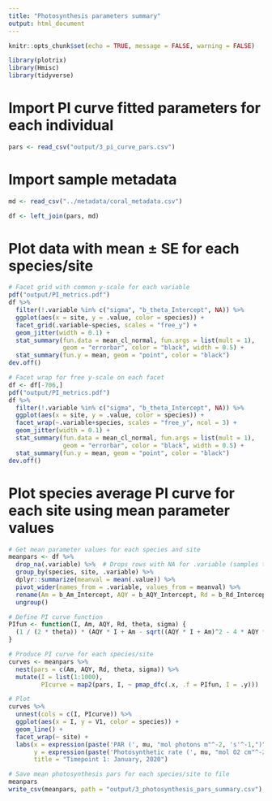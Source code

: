```yaml
---
title: "Photosynthesis parameters summary"
output: html_document
---
```


```r
knitr::opts_chunk$set(echo = TRUE, message = FALSE, warning = FALSE)
```

```r
library(plotrix)
library(Hmisc)
library(tidyverse)
```

# Import PI curve fitted parameters for each individual
```r
pars <- read_csv("output/3_pi_curve_pars.csv")
```

# Import sample metadata
```r
md <- read_csv("../metadata/coral_metadata.csv")

df <- left_join(pars, md)
```

# Plot data with mean ± SE for each species/site
```r
# Facet grid with common y-scale for each variable
pdf("output/PI_metrics.pdf")
df %>%
  filter(!.variable %in% c("sigma", "b_theta_Intercept", NA)) %>%
  ggplot(aes(x = site, y = .value, color = species)) +
  facet_grid(.variable~species, scales = "free_y") +
  geom_jitter(width = 0.1) +
  stat_summary(fun.data = mean_cl_normal, fun.args = list(mult = 1),    # Plot standard error
               geom = "errorbar", color = "black", width = 0.5) +
  stat_summary(fun.y = mean, geom = "point", color = "black")   
dev.off()

# Facet wrap for free y-scale on each facet
df <- df[-706,]
pdf("output/PI_metrics.pdf")
df %>%
  filter(!.variable %in% c("sigma", "b_theta_Intercept", NA)) %>%
  ggplot(aes(x = site, y = .value, color = species)) +
  facet_wrap(~.variable+species, scales = "free_y", ncol = 3) +
  geom_jitter(width = 0.1) +
  stat_summary(fun.data = mean_cl_normal, fun.args = list(mult = 1),    # Plot standard error
               geom = "errorbar", color = "black", width = 0.5) +
  stat_summary(fun.y = mean, geom = "point", color = "black")  
dev.off()
```

# Plot species average PI curve for each site using mean parameter values
```r
# Get mean parameter values for each species and site
meanpars <- df %>%
  drop_na(.variable) %>%  # Drops rows with NA for .variable (samples that failed PI curve fitting)
  group_by(species, site, .variable) %>%
  dplyr::summarize(meanval = mean(.value)) %>%
  pivot_wider(names_from = .variable, values_from = meanval) %>%
  rename(Am = b_Am_Intercept, AQY = b_AQY_Intercept, Rd = b_Rd_Intercept, theta = b_theta_Intercept) %>%
  ungroup()

# Define PI curve function
PIfun <- function(I, Am, AQY, Rd, theta, sigma) {
  (1 / (2 * theta)) * (AQY * I + Am - sqrt((AQY * I + Am)^2 - 4 * AQY * theta * Am * I)) - Rd
}

# Produce PI curve for each species/site
curves <- meanpars %>%
  nest(pars = c(Am, AQY, Rd, theta, sigma)) %>%
  mutate(I = list(1:1000),
         PIcurve = map2(pars, I, ~ pmap_dfc(.x, .f = PIfun, I = .y)))   # curve for each par set and Irradiance

# Plot
curves %>% 
  unnest(cols = c(I, PIcurve)) %>%
  ggplot(aes(x = I, y = V1, color = species)) +
  geom_line() +
  facet_wrap(~ site) +
  labs(x = expression(paste('PAR (', mu, "mol photons m"^-2, 's'^-1,")")),
       y = expression(paste('Photosynthetic rate (', mu, "mol O2 cm"^-2, 'h'^-1,")")),
       title = "Timepoint 1: January, 2020")

# Save mean photosynthesis pars for each species/site to file
meanpars
write_csv(meanpars, path = "output/3_photosynthesis_pars_summary.csv")
```
